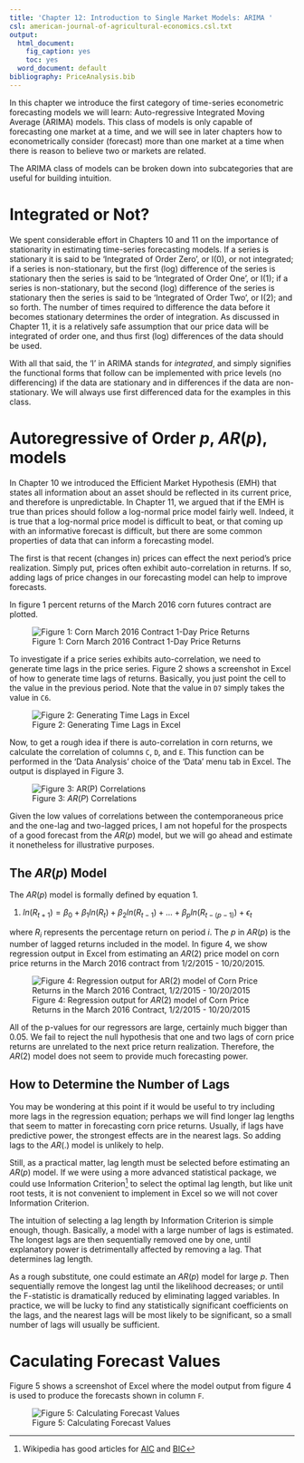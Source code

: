 ```yaml
---
title: 'Chapter 12: Introduction to Single Market Models: ARIMA '
csl: american-journal-of-agricultural-economics.csl.txt
output:
  html_document:
    fig_caption: yes
    toc: yes
  word_document: default
bibliography: PriceAnalysis.bib
---
```



In this chapter we introduce the first category of time-series econometric forecasting models we will learn: Auto-regressive Integrated Moving Average (ARIMA) models. This class of models is only capable of forecasting one market at a time, and we will see in later chapters how to econometrically consider (forecast) more than one market at a time when there is reason to believe two or markets are related. 

The ARIMA class of models can be broken down into subcategories that are useful for building intuition. 

# Integrated or Not?

We spent considerable effort in Chapters 10 and 11 on the importance of stationarity in estimating time-series forecasting models. If a series is stationary it is said to be 'Integrated of Order Zero', or I(0), or not integrated; if a series is non-stationary, but the first (log) difference of the series is stationary then the series is said to be 'Integrated of Order One', or I(1); if a series is non-stationary, but the second (log) difference of the series is stationary then the series is said to be 'Integrated of Order Two', or I(2); and so forth. The number of times required to difference the data before it becomes stationary determines the order of integration. As discussed in Chapter 11, it is a relatively safe assumption that our price data will be integrated of order one, and thus first (log) differences of the data should be used.   

With all that said, the 'I' in ARIMA stands for *integrated*, and simply signifies the functional forms that follow can be implemented with price levels (no differencing) if the data are stationary and in differences if the data are non-stationary. We will always use first differenced data for the examples in this class.

# Autoregressive of Order $p$, $AR(p)$, models

In Chapter 10 we introduced the Efficient Market Hypothesis (EMH) that states all information about an asset should be reflected in its current price, and therefore is unpredictable. In Chapter 11, we argued that if the EMH is true than prices should follow a log-normal price model fairly well. Indeed, it is true that a log-normal price model is difficult to beat, or that coming up with an informative forecast is difficult, but there are some common properties of data that can inform a forecasting model. 

The first is that recent (changes in) prices can effect the next period's price realization. Simply put, prices often exhibit auto-correlation in returns. If so, adding lags of price changes in our forecasting model can help to improve forecasts. 

In figure 1 percent returns of the March 2016 corn futures contract are plotted. 

![Figure 1: Corn March 2016 Contract 1-Day Price Returns](images/12_corn_h2016.png)

To investigate if a price series exhibits auto-correlation, we need to generate time lags in the price series. Figure 2 shows a screenshot in Excel of how to generate time lags of returns. Basically, you just point the cell to the value in the previous period. Note that the value in `D7` simply takes the value in `C6`.

![Figure 2: Generating Time Lags in Excel](images/12.lags.png)

Now, to get a rough idea if there is auto-correlation in corn returns, we calculate the correlation of columns `C`, `D`, and `E`. This function can be performed in the 'Data Analysis' choice of the 'Data' menu tab in Excel. The output is displayed in Figure 3. 

![Figure 3: $AR(P)$ Correlations](images/12_corn_autocorrel.png)

Given the low values of correlations between the contemporaneous price and the one-lag and two-lagged prices, I am not hopeful for the prospects of a good forecast from the $AR(p)$ model, but we will go ahead and estimate it nonetheless for illustrative purposes. 

## The $AR(p)$ Model

The $AR(p)$ model is formally defined by equation 1. 

1. $ln(R_{t+1}) = \beta_0 + \beta_1ln(R_{t}) + \beta_2ln(R_{t-1})+ ... + \beta_{p}ln(R_{t-(p-1)}) + \epsilon_t$

where $R_i$ represents the percentage return on period $i$. The $p$ in $AR(p)$ is the number of lagged returns included in the model. In figure 4, we show regression output in Excel from estimating an $AR(2)$ price model on corn price returns in the March 2016 contract from 1/2/2015 - 10/20/2015. 

![Figure 4: Regression output for $AR(2)$ model of Corn Price Returns in the March 2016 Contract, 1/2/2015 - 10/20/2015](images/12_corn_ar2_output.png)

All of the p-values for our regressors are large, certainly much bigger than 0.05. We fail to reject the null hypothesis that one and two lags of corn price returns are unrelated to the next price return realization. Therefore, the $AR(2)$ model does not seem to provide much forecasting power. 

## How to Determine the Number of Lags
 
You may be wondering at this point if it would be useful to try including more lags in the regression equation; perhaps we will find longer lag lengths that seem to matter in forecasting corn price returns. Usually, if lags have predictive power, the strongest effects are in the nearest lags. So adding lags to the $AR(.)$ model is unlikely to help. 

Still, as a practical matter, lag length must be selected before estimating an $AR(p)$ model. If we were using a more advanced statistical package, we could use Information Criterion[^aic] to select the optimal lag length, but like unit root tests, it is not convenient to implement in Excel so we will not cover Information Criterion. 

[^aic]: Wikipedia has good articles for [AIC](https://en.wikipedia.org/wiki/Akaike_information_criterion) and [BIC](https://en.wikipedia.org/wiki/Bayesian_information_criterion)

The intuition of selecting a lag length by Information Criterion is simple enough, though. Basically, a model with a large number of lags is estimated. The longest lags are then sequentially removed one by one, until explanatory power is detrimentally affected by removing a lag. That determines lag length. 

As a rough substitute, one could estimate an $AR(p)$ model for large $p$. Then sequentially remove the longest lag until the likelihood decreases; or until the F-statistic is dramatically reduced by eliminating lagged variables. In practice, we will be lucky to find any statistically significant coefficients on the lags, and the nearest lags will be most likely to be significant, so a small number of lags will usually be sufficient. 

<!-- Add bit about seasonality ex quarterly p = 5 -->


# Caculating Forecast Values

Figure 5 shows a screenshot of Excel where the model output from figure 4 is used to produce the forecasts shown in column `F`.  

![Figure 5: Calculating Forecast Values](images/12_forecast_screenshot.png)

